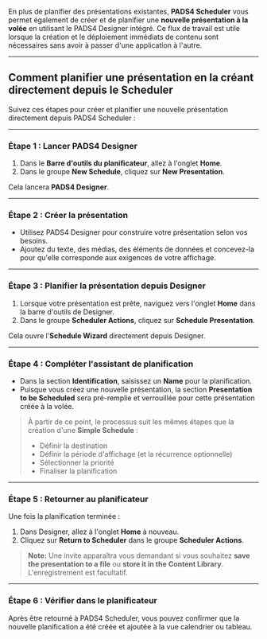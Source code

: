 En plus de planifier des présentations existantes, **PADS4 Scheduler** vous permet également de créer et de planifier une **nouvelle présentation à la volée** en utilisant le PADS4 Designer intégré. Ce flux de travail est utile lorsque la création et le déploiement immédiats de contenu sont nécessaires sans avoir à passer d'une application à l'autre.

***

## Comment planifier une présentation en la créant directement depuis le Scheduler

Suivez ces étapes pour créer et planifier une nouvelle présentation directement depuis PADS4 Scheduler :

***

### Étape 1 : Lancer PADS4 Designer

1. Dans le **Barre d'outils du planificateur**, allez à l'onglet **Home**.
2. Dans le groupe **New Schedule**, cliquez sur **New Presentation**.

Cela lancera **PADS4 Designer**.

***

### Étape 2 : Créer la présentation

* Utilisez PADS4 Designer pour construire votre présentation selon vos besoins.
* Ajoutez du texte, des médias, des éléments de données et concevez-la pour qu'elle corresponde aux exigences de votre affichage.

***

### Étape 3 : Planifier la présentation depuis Designer

1. Lorsque votre présentation est prête, naviguez vers l'onglet **Home** dans la barre d'outils de Designer.
2. Dans le groupe **Scheduler Actions**, cliquez sur **Schedule Presentation**.

Cela ouvre l'**Schedule Wizard** directement depuis Designer.

***

### Étape 4 : Compléter l'assistant de planification

* Dans la section **Identification**, saisissez un **Name** pour la planification.
* Puisque vous créez une nouvelle présentation, la section **Presentation to be Scheduled** sera pré-remplie et verrouillée pour cette présentation créée à la volée.

> À partir de ce point, le processus suit les mêmes étapes que la création d'une **Simple Schedule** :
>
> * Définir la destination
> * Définir la période d'affichage (et la récurrence optionnelle)
> * Sélectionner la priorité
> * Finaliser la planification

***

### Étape 5 : Retourner au planificateur

Une fois la planification terminée :

1. Dans Designer, allez à l'onglet **Home** à nouveau.
2. Cliquez sur **Return to Scheduler** dans le groupe **Scheduler Actions**.

> **Note:** Une invite apparaîtra vous demandant si vous souhaitez **save the presentation to a file** ou **store it in the Content Library**. L'enregistrement est facultatif.

***

### Étape 6 : Vérifier dans le planificateur

Après être retourné à PADS4 Scheduler, vous pouvez confirmer que la nouvelle planification a été créée et ajoutée à la vue calendrier ou tableau.
